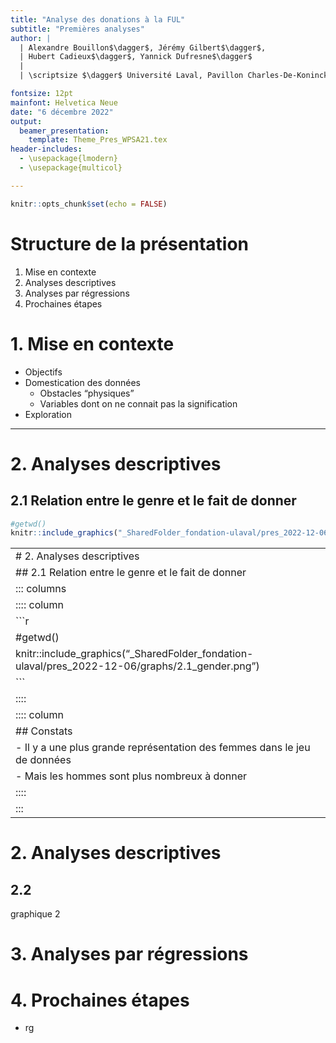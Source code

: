 ```yaml
---
title: "Analyse des donations à la FUL"
subtitle: "Premières analyses"
author: |
  | Alexandre Bouillon$\dagger$, Jérémy Gilbert$\dagger$, 
  | Hubert Cadieux$\dagger$, Yannick Dufresne$\dagger$
  |
  | \scriptsize $\dagger$ Université Laval, Pavillon Charles-De-Koninck, 1030 Avenue des Sciences Humaines, local 2453-A, Québec, QC G1V 0A6. 

fontsize: 12pt
mainfont: Helvetica Neue
date: "6 décembre 2022"
output: 
  beamer_presentation:
    template: Theme_Pres_WPSA21.tex
header-includes:
  - \usepackage{lmodern}
  - \usepackage{multicol}

---
```


```r
knitr::opts_chunk$set(echo = FALSE)
```


# Structure de la présentation

1. Mise en contexte
2. Analyses descriptives
3. Analyses par régressions
4. Prochaines étapes


# 1. Mise en contexte

- Objectifs
- Domestication des données
  - Obstacles "physiques"
  - Variables dont on ne connait pas la signification
- Exploration

---

# 2. Analyses descriptives

## 2.1 Relation entre le genre et le fait de donner

```r
#getwd()
knitr::include_graphics("_SharedFolder_fondation-ulaval/pres_2022-12-06/graphs/2.1_gender.png")
```

---
# 2. Analyses descriptives
## 2.1 Relation entre le genre et le fait de donner
::: columns
:::: column
```r
#getwd()
knitr::include_graphics("_SharedFolder_fondation-ulaval/pres_2022-12-06/graphs/2.1_gender.png")
```
::::
:::: column
## Constats
- Il y a une plus grande représentation des femmes dans le jeu de données
- Mais les hommes sont plus nombreux à donner
::::
:::
---

# 2. Analyses descriptives
## 2.2 

graphique 2

# 3. Analyses par régressions

# 4. Prochaines étapes
- rg